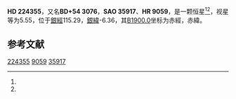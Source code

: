 {{Starbox begin
| name = HD 224355
}}
{{Starbox observe
| epoch = [[J2000.0|J2000.0]]
| constell = {{星座名待查}}<ref name=SIMBAD>{{cite web
 | url=http://simbad.u-strasbg.fr/simbad/sim-id?Ident=HR+9059
 | title=Pulsating variable Star
 | publisher=Centre de Données astronomiques de Strasbourg
 | work=SIMBAD
 | accessdate=2012-07-13
 | archive-date=2020-09-24
 | archive-url=https://web.archive.org/web/20200924170321/http://simbad.u-strasbg.fr/simbad/sim-id?Ident=HR+9059
 }}</ref><ref name=DATA>{{cite web
 | url=http://vizier.u-strasbg.fr/viz-bin/VizieR-5?-out.add=.&-source=5050&-corr=PK=HR&-out.max=9999&HR=9059
 | title=VizieR Detailed Page
 | accessdate=2012-07-13
 | archive-date=2020-09-24
 | archive-url=https://web.archive.org/web/20200924170326/http://vizier.u-strasbg.fr/viz-bin/VizieR-5?-out.add=.&-source=5050&-corr=PK%3DHR&-out.max=9999&HR=9059
 | dead-url=no
 }}</ref>
| 星官 = 
| ra = {{RA|23|57|8.5}}<ref name=SIMBAD /><ref name=DATA />
| dec = {{DEC|+55|42|21}}<ref name=SIMBAD /><ref name=DATA />
| appmag_v = 5.55<ref name=SIMBAD /><ref name=DATA />
}}
{{Starbox character
| class = F1/6V+F3<ref name=SIMBAD /><ref name=DATA />
| b-v = 0.49<ref name=SIMBAD /><ref name=DATA />
| u-b = 0.03<ref name=SIMBAD /><ref name=DATA />
| r-i = <ref name=SIMBAD /><ref name=DATA />
| variable = 
}}
{{Starbox astrometry
| radial_v = 0.03
| prop_mo_ra = 13
| parallax = 
| p_error = 
}}
{{Starbox catalog
| names =BD+54 3076，[[SAO星表|SAO]] 35917，[[HD星表|HD]] 224355，[[HR星表|HR]] 9059}}
{{Starbox reference |Simbad=HR+9059}}
{{Starbox end}}

'''HD 224355'''，又名'''BD+54 3076'''，'''SAO 35917'''、'''HR 9059'''，是一颗恒星<ref name=SIMBAD /><ref name=DATA />，视星等为5.55，位于[[銀道座標系|銀經]]115.29，[[銀道座標系|銀緯]]-6.36，其[[B1900.0|B1900.0]]坐标为赤經{{RA|23|52|5.8}}，赤緯{{DEC|+55|-6.36|58}}。

== 参考文献 ==
{{reflist}}

{{star-stub}}

[[Category:HD和HDE天體|224355]]
[[Category:HR天體|9059]]
[[Category:SAO天體|35917]]